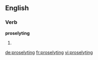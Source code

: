 ==English==

{{rfp|lang=en}}

===Verb===
'''proselyting'''

# {{present participle of|proselyte}}

[[de:proselyting]]
[[fr:proselyting]]
[[vi:proselyting]]